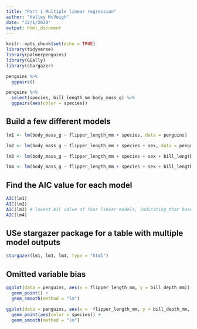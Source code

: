 ```yaml
---
title: "Part 1 Multiple linear regression"
author: "Halley McVeigh"
date: "12/1/2020"
output: html_document
---
```


```r
knitr::opts_chunk$set(echo = TRUE)
library(tidyverse)
library(palmerpenguins)
library(GGally)
library(stargazer)
```

```r
penguins %>% 
  ggpairs() 
```

```r
penguins %>% 
  select(species, bill_length_mm:body_mass_g) %>% 
  ggpairs(aes(color = species))
```

## Build a few different models

```r
lm1 <- lm(body_mass_g ~ flipper_length_mm + species, data = penguins)

lm2 <- lm(body_mass_g ~ flipper_length_mm + species + sex, data = penguins)

lm3 <- lm(body_mass_g ~ flipper_length_mm + species + sex + bill_length_mm, data = penguins)

lm4 <- lm(body_mass_g ~ flipper_length_mm + species + sex + bill_length_mm + island, data = penguins)
```

## Find the AIC value for each model

```r
AIC(lm1)
AIC(lm2)
AIC(lm3) # lowest AIC value of four linear models, indicating that based on AIC value, this combination is the best balance for model fit and complexity
AIC(lm4)

```

## USe stargazer package for a table with multiple model outputs

```r
stargazer(lm1, lm3, lm4, type = "html")

```

## Omitted variable bias

```r
ggplot(data = penguins, aes(x = flipper_length_mm, y = bill_depth_mm)) +
  geom_point() +
  geom_smooth(method = "lm")
```


```r
ggplot(data = penguins, aes(x =  flipper_length_mm, y = bill_depth_mm, group = species)) +
  geom_point(aes(color = species)) +
  geom_smooth(method = "lm")
```


